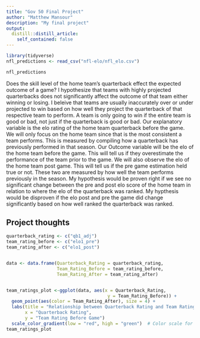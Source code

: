 ```yaml
---
title: "Gov 50 Final Project"
author: "Matthew Mansour"
description: "My final project"
output:
  distill::distill_article:
    self_contained: false
---
```


```r
library(tidyverse)
nfl_predictions <- read_csv("nfl-elo/nfl_elo.csv")

nfl_predictions
```

Does the skill level of the home team's quarterback effect the expected outcome of a game? I hypothesize that teams with highly projected quarterbacks does not significantly affect the outcome of that team either winning or losing. I beleive that teams are usually inaccurately over or under projected to win based on how well they project the quarterback of that respective team to perform. A team is only going to win if the entire team is good or bad, not just if the quarterback is good or bad. Our explanatory variable is the elo rating of the home team quarterback before the game. We will only focus on the home team since that is the most consistent a team performs. This is measured by compiling how a quarterback has previously performed in that season. Our Outcome variable will be the elo of the home team before the game. This will tell us if they overestimate the performance of the team prior to the game. We will also observe the elo of the home team post game. This will tell us if the pre game estimation held true or not. These two are measured by how well the team performs previously in the season. My hypothesis would be proven right if we see no significant change between the pre and post elo score of the home team in relation to where the elo of the quarterback was ranked. My hypthesis would be disproven if the elo post and pre the game did change significantly based on how well ranked the quarterback was ranked.

## Project thoughts



```r


quarterback_rating <- c("qb1_adj")
team_rating_before <- c("elo1_pre")
team_rating_after <- c("elo1_post")


data <- data.frame(Quarterback_Rating = quarterback_rating, 
                   Team_Rating_Before = team_rating_before, 
                   Team_Rating_After = team_rating_after)


team_ratings_plot <-ggplot(data, aes(x = Quarterback_Rating, 
                                      y = Team_Rating_Before)) +
  geom_point(aes(color = Team_Rating_After), size = 4) +
  labs(title = "Relationship between Quarterback Rating and Team Ratings",
       x = "Quarterback Rating",
       y = "Team Rating Before Game") 
  scale_color_gradient(low = "red", high = "green")  # Color scale for Team Rating After
team_ratings_plot


```

